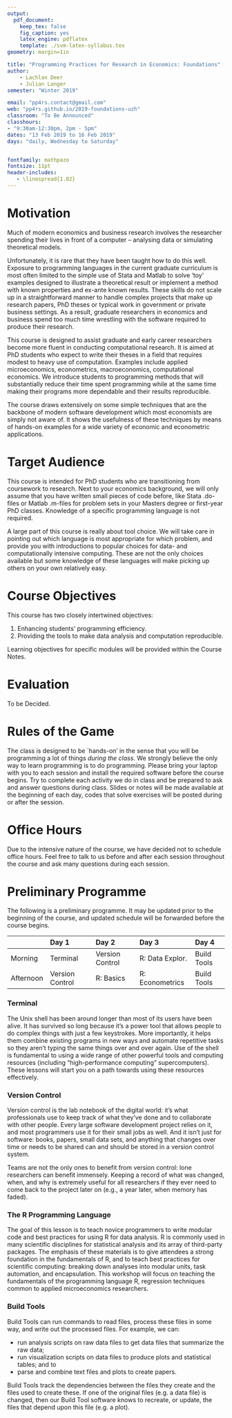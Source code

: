 ```yaml
---
output:
  pdf_document:
    keep_tex: false
    fig_caption: yes
    latex_engine: pdflatex
    template: ./svm-latex-syllabus.tex
geometry: margin=1in

title: "Programming Practices for Research in Economics: Foundations"
author:
    - Lachlan Deer
    - Julian Langer
semester: "Winter 2019"

email: "pp4rs.contact@gmail.com"
web: "pp4rs.github.io/2019-foundations-uzh"
classroom: "To Be Announced"
classhours:
- "9:30am-12:30pm, 2pm - 5pm"
dates: "13 Feb 2019 to 16 Feb 2019"
days: "daily, Wednesday to Saturday"


fontfamily: mathpazo
fontsize: 11pt
header-includes:
   - \linespread{1.02}
---
```



# Motivation

Much of modern economics and business research involves the researcher spending their lives in front of a computer -- analysing data or simulating theoretical models.

Unfortunately, it is rare that they have been taught how to do this well.
Exposure to programming languages in the current graduate curriculum is most often limited to the simple use of Stata and Matlab to solve 'toy' examples designed to illustrate a theoretical result or implement a method with known properties and ex-ante known results.
These skills do not scale up in a straightforward manner to handle complex projects that make up research papers, PhD theses or typical work in government or private business settings.
As a result, graduate researchers in economics and business spend too much time wrestling with the software required to produce their research.

This course is designed to assist graduate and early career researchers become more fluent in conducting computational research.
It is aimed at PhD students who expect to write their theses in a field that requires modest to heavy use of computation.
Examples include applied microeconomics, econometrics, macroeconomics, computational economics.
We introduce students to programming methods that will substantially reduce their time spent programming while at the same time making their programs more dependable and their results reproducible.

The course draws extensively on some simple techniques that are the backbone of modern software development which most economists
are simply not aware of.
It shows the usefulness of these techniques by means of hands-on examples for a wide variety of economic and econometric applications.

# Target Audience

This course is intended for PhD students who are transitioning from coursework to research.
Next to your economics background, we will only assume that you have written small pieces of code before, like Stata .do-files or Matlab .m-files for problem sets in your Masters degree or first-year PhD classes.
Knowledge of a specific programming language is not required.

A large part of this course is really about tool choice.
We will take care in pointing out which language is most appropriate for which problem, and provide you with introductions to popular choices for data- and computationally intensive computing.
These are not the only choices available but some knowledge of these languages will make picking up others on your own relatively easy.

#  Course Objectives
This course has two closely intertwined objectives:

1. Enhancing students' programming efficiency.
2. Providing the tools to make data analysis and computation reproducible.

Learning objectives for specific modules will be provided within the Course Notes.

# Evaluation

To be Decided.
<!-- The course is evaluated on a pass/fail basis. There will be a final assignment that is due four weeks after the course concludes. This assignment will count 100\%. More information will be provided before the course begins. -->

# Rules of the Game

The class is designed to be `hands-on' in the sense that you will be programming a lot of things *during the class*.
We strongly believe the only way to learn programming is to do programming.
Please bring your laptop with you to each session and install the required software before the course begins.
Try to complete each activity we do in class and be prepared to ask and answer questions during class.
Slides or notes will be made available at the beginning of each day, codes that solve exercises will be posted during or after the session.

# Office Hours

Due to the intensive nature of the course, we have decided not to schedule office hours.
Feel free to talk to us before and after each session throughout the course and ask many questions during each session.


<!-- # Times and Locations

* Dates: Daily from August 28th until September 15th (excluding weekends)
* Morning Session: 9.30 - 12.30
* Afternoon Session: 14.00 - 17.00
* Location: TBA -->

# Preliminary Programme

The following is a preliminary programme.
It may be updated prior to the beginning of the course, and updated schedule will be forwarded before the course begins.

              Day 1             Day 2             Day 3             Day 4
  ----------- ----------------- ----------------- ----------------- ----------------
  Morning     Terminal          Version Control   R: Data Explor.   Build Tools
  Afternoon   Version Control   R: Basics         R: Econometrics   Build Tools


### Terminal
The Unix shell has been around longer than most of its users have been alive.
It has survived so long because it’s a power tool that allows people to do complex things with just a few keystrokes.
More importantly, it helps them combine existing programs in new ways and automate repetitive tasks so they aren’t typing the same things over and over again.
Use of the shell is fundamental to using a wide range of other powerful tools and computing resources (including “high-performance computing” supercomputers).
These lessons will start you on a path towards using these resources effectively.

### Version Control
Version control is the lab notebook of the digital world: it’s what professionals use to keep track of what they’ve done and to collaborate with other people.
Every large software development project relies on it, and most programmers use it for their small jobs as well.
And it isn’t just for software: books, papers, small data sets, and anything that changes over time or needs to be shared can and should be stored in a version control system.

Teams are not the only ones to benefit from version control: lone researchers can benefit immensely. Keeping a record of what was changed, when, and why is extremely useful for all researchers if they ever need to come back to the project later on (e.g., a year later, when memory has faded).

### The R Programming Language

The goal of this lesson is to teach novice programmers to write modular code and best practices for using R for data analysis.
R is commonly used in many scientific disciplines for statistical analysis and its array of third-party packages.
The emphasis of these materials is to give attendees a strong foundation in the fundamentals of R, and to teach best practices for scientific computing: breaking down analyses into modular units, task automation, and encapsulation.
This workshop will focus on teaching the fundamentals of the programming language R, regression techniques common to applied microeconomics researchers.

### Build Tools

Build Tools can run commands to read files, process these files in some way, and write out the processed files. For example, we can:

* run analysis scripts on raw data files to get data files that summarize the raw data;
* run visualization scripts on data files to produce plots and statistical tables; and to
* parse and combine text files and plots to create papers.

Build Tools track the dependencies between the files they create and the files used to create these. If one of the original files (e.g. a data file) is changed, then our Build Tool software knows to recreate, or update, the files that depend upon this file (e.g. a plot).
